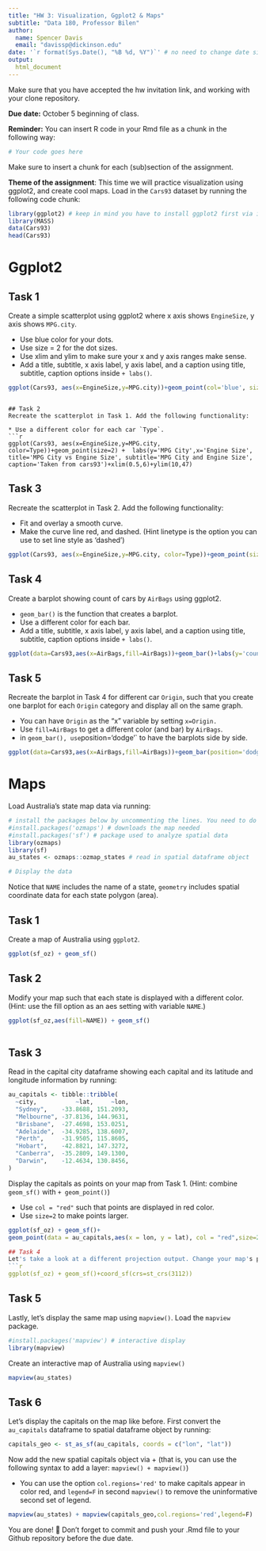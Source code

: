 ```yaml
---
title: "HW 3: Visualization, Ggplot2 & Maps"
subtitle: "Data 180, Professor Bilen"
author: 
  name: Spencer Davis
  email: "davissp@dickinson.edu"
date: '`r format(Sys.Date(), "%B %d, %Y")`' # no need to change date since this line grabs today's date
output: 
  html_document
---
```


Make sure that you have accepted the hw invitation link, and working with your clone repository.

**Due date:** October 5 beginning of class.

**Reminder:** You can insert R code in your Rmd file as a chunk in the following way:
```r
# Your code goes here
```
Make sure to insert a chunk for each (sub)section of the assignment.

**Theme of the assignment**: This time we will practice visualization using ggplot2, and create cool maps. Load in the `Cars93` dataset by running the following code chunk:

```r
library(ggplot2) # keep in mind you have to install ggplot2 first via install.packages() if it's not installed in your machine
library(MASS)
data(Cars93)
head(Cars93)
```

# Ggplot2

## Task 1
Create a simple scatterplot using ggplot2 where x axis shows `EngineSize`, y axis shows `MPG.city`.

* Use blue color for your dots.
* Use size = 2 for the dot sizes.
* Use xlim and ylim to make sure your x and y axis ranges make sense.
* Add a title, subtitle, x axis label, y axis label, and a caption using title, subtitle, caption options inside `+ labs()`.

 
```r
ggplot(Cars93, aes(x=EngineSize,y=MPG.city))+geom_point(col='blue', size=2) +  labs(y='MPG City',x='Engine Size', title='MPG City vs Engine Size', subtitle='MPG City and Engine Size', caption='Taken from cars93')+xlim(0.5,6)+ylim(10,47)
```
```

## Task 2
Recreate the scatterplot in Task 1. Add the following functionality:

* Use a different color for each car `Type`.
```r
ggplot(Cars93, aes(x=EngineSize,y=MPG.city, color=Type))+geom_point(size=2) +  labs(y='MPG City',x='Engine Size', title='MPG City vs Engine Size', subtitle='MPG City and Engine Size', caption='Taken from cars93')+xlim(0.5,6)+ylim(10,47)
```



## Task 3
Recreate the scatterplot in Task 2. Add the following functionality:

* Fit and overlay a smooth curve.
* Make the curve line red, and dashed. (Hint linetype is the option you can use to set line style as 'dashed')

```r
ggplot(Cars93, aes(x=EngineSize,y=MPG.city, color=Type))+geom_point(size=2) +  labs(y='MPG City',x='Engine Size', title='MPG City vs Engine Size', subtitle='MPG City and Engine Size', caption='Taken from cars93')+xlim(0.5,6)+ylim(10,47)+geom_smooth(color='red',linetype='dashed')
```

## Task 4
Create a barplot showing count of cars by `AirBags` using ggplot2.

* `geom_bar()` is the function that creates a barplot.
* Use a different color for each bar.
* Add a title, subtitle, x axis label, y axis label, and a caption using title, subtitle, caption options inside `+ labs()`.

```r
ggplot(data=Cars93,aes(x=AirBags,fill=AirBags))+geom_bar()+labs(y='count',x='Airbag Status',Title='Barplot',subtitle='Cars93',caption='Airbags data')
```

## Task 5
Recreate the barplot in Task 4 for different car `Origin`, such that you create one barplot for each `Origin` category and display all on the same graph.

* You can have `Origin` as the "x" variable by setting `x=Origin.`
* Use `fill=AirBags` to get a different color (and bar) by `AirBags`.
* in `geom_bar(), use `position='dodge'` to have the barplots side by side.

```r
ggplot(data=Cars93,aes(x=AirBags,fill=AirBags))+geom_bar(position='dodge')+labs(y='count',x='Airbag Status',Title='Barplot',subtitle='Cars93',caption='Airbags data')+facet_wrap(~Origin)
```

# Maps
Load Australia's state map data via running:
```r
# install the packages below by uncommenting the lines. You need to do this only once.
#install.packages('ozmaps') # downloads the map needed
#install.packages('sf') # package used to analyze spatial data
library(ozmaps)
library(sf)
au_states <- ozmaps::ozmap_states # read in spatial dataframe object

# Display the data

```
Notice that `NAME` includes the name of a state, `geometry` includes spatial coordinate data for each state polygon (area).

## Task 1
Create a map of Australia using `ggplot2`.
```r
ggplot(sf_oz) + geom_sf()
```

## Task 2
Modify your map such that each state is displayed with a different color. (Hint: use the fill option as an aes setting with variable `NAME`.)
```r

ggplot(sf_oz,aes(fill=NAME)) + geom_sf()
          
```
## Task 3
Read in the capital city dataframe showing each capital and its latitude and longitude information by running:
```r
au_capitals <- tibble::tribble( 
  ~city,           ~lat,     ~lon,
  "Sydney",    -33.8688, 151.2093,  
  "Melbourne", -37.8136, 144.9631, 
  "Brisbane",  -27.4698, 153.0251, 
  "Adelaide",  -34.9285, 138.6007, 
  "Perth",     -31.9505, 115.8605, 
  "Hobart",    -42.8821, 147.3272, 
  "Canberra",  -35.2809, 149.1300, 
  "Darwin",    -12.4634, 130.8456, 
)
```

Display the capitals as points on your map from Task 1. (Hint: combine `geom_sf()` with `+ geom_point()`)

* Use `col = "red"` such that points are displayed in red color.
* Use `size=2` to make points larger.

```r
ggplot(sf_oz) + geom_sf()+
geom_point(data = au_capitals,aes(x = lon, y = lat), col = "red",size=2) 

## Task 4
Let's take a look at a different projection output. Change your map's projection to epsg 3112 by adding `+ coord_sf()`. Recall the option that goes inside `coord_sf()` is `st_crs(4_digit_code)`
```r
ggplot(sf_oz) + geom_sf()+coord_sf(crs=st_crs(3112))
```

## Task 5
Lastly, let's display the same map using `mapview()`. Load the `mapview` package.

```r
#install.packages('mapview') # interactive display
library(mapview)
```
Create an interactive map of Australia using `mapview()`

```r
mapview(au_states)
```

## Task 6
Let's display the capitals on the map like before. First convert the `au_capitals` dataframe to spatial dataframe object by running:
```r
capitals_geo <- st_as_sf(au_capitals, coords = c("lon", "lat"))
```

Now add the new spatial capitals object via + (that is, you can use the following syntax to add a layer: `mapview() + mapview()`)

* You can use the option `col.regions='red'` to make capitals appear in color red, and `legend=F` in second `mapview()` to remove the uninformative second set of legend. 

```r
mapview(au_states) + mapview(capitals_geo,col.regions='red',legend=F)
```



You are done! 🏁 Don't forget to commit and push your .Rmd file to your Github repository before the due date.



